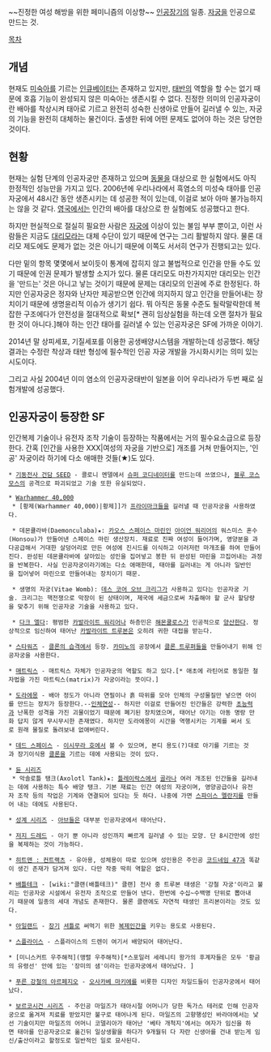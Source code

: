 ~~진정한 여성 해방을 위한 페미니즘의 이상향~~
[[인공장기]]의 일종. [[자궁]]을 인공으로 만드는 것.

[[목차]]
== 개념 ==
현재도 [[미숙아]]를 기르는 [[인큐베이터]]는 존재하고 있지만, [[태반]]의 역할을 할 수는 없기 때문에 호흡 기능이 완성되지 않은 미숙아는 생존시킬 수 없다. 진정한 의미의 인공자궁이란 배아를 착상시켜 태아로 기르고 완전히 성숙한 신생아로 만들어 길러낼 수 있는, 자궁의 기능을 완전히 대체하는 물건이다. 출생한 뒤에 어떤 문제도 없어야 하는 것은 당연한 것이다.

== 현황 ==
현재는 실험 단계의 인공자궁만 존재하고 있으며 [[동물]]을 대상으로 한 실험에서도 아직 한정적인 성능만을 가지고 있다. 2006년에 우리나라에서 흑염소의 미성숙 태아를 인공자궁에서 48시간 동안 생존시키는 데 성공한 적이 있는데, 이걸로 보아 아마 불가능하지는 않을 것 같다. [[영국]]에서는 인간의 배아를 대상으로 한 실험에도 성공했다고 한다.

하지만 현실적으로 절실히 필요한 사람은 [[자궁]]에 이상이 있는 불임 부부 뿐이고, 이런 사람들은 지금도 [[대리모]]라는 대체 수단이 있기 때문에 연구는 그리 활발하지 않다. 물론 대리모 제도에도 문제가 없는 것은 아니기 때문에 이쪽도 서서히 연구가 진행되고는 있다.

다만 밑의 항목 몇몇에서 보이듯이 통계에 잡히지 않고 불법적으로 인간을 만들 수도 있기 때문에 인권 문제가 발생할 소지가 있다. 물론 대리모도 마찬가지지만 대리모는 인간을 '만드는' 것은 아니고 낳는 것이기 때문에 문제는 대리모의 인권에 주로 한정된다. 하지만 인공자궁은 정자와 난자만 제공받으면 인간에 의지하지 않고 인간을 만들어내는 장치이기 때문에 생명윤리적 이슈가 생기기 쉽다. 뭐 아직은 동물 수준도 될락말락한데 복잡한 구조에다가 안전성을 절대적으로 확보[* 괜히 임상실험을 하는데 오랜 절차가 필요한 것이 아니다.]해야 하는 인간 태아를 길러낼 수 있는 인공자궁은 SF에 가까운 이야기.

2014년 말 상피세포, 기질세포를 이용한 공생배양시스템을 개발하는데 성공했다. 해당 결과는 수정란 착상과 태반 형성에 필수적인 인공 자궁 개발을 가시화시키는 의미 있는 시도이다.

그리고 사실 2004년 이미 염소의 인공자궁태반이 일본을 이어 우리나라가 두번 째로 실험개발에 성공했다.
== 인공자궁이 등장한 SF ==
인간복제 기술이나 유전자 조작 기술이 등장하는 작품에서는 거의 필수요소급으로 등장한다. 간혹 [인간을 사용한 XXX|여성의 자궁을 기반으로] 개조를 거쳐 만들어지는, '인공' 자궁이라 하기에 다소 애매한 것들(★)도 있다.

 * [[기동전사 건담 SEED]] - 콜로니 멘델에서 [[슈퍼 코디네이터]]를 만드는데 쓰였으나, [[블루 코스모스]]의 공격으로 파괴되었고 기술 또한 유실되었다.

 * [[Warhammer 40,000]]
  * [황제(Warhammer 40,000)|황제]]가 [[프라이마크]]들을 길러낼 때 인공자궁을 사용하였다.

  * 데몬큘라바(Daemonculaba)★: [[카오스 스페이스 마린]]인 [[아이언 워리어]]의 워스미스 혼수(Honsou)가 만들어낸 스페이스 마린 생산장치. 재료로 진짜 여성이 들어가며, 영양분을 과다공급해서 거대한 살덩어리로 만든 여성에 진시드를 이식하고 이러저런 마개조를 하여 만들어진다. 완성된 데몬큘라바에 살아있는 성인을 집어넣고 봉한 뒤 완성된 마린을 끄집어내는 과정을 반복한다. 사실 인공자궁이라기에는 다소 애매한데, 태아를 길러내는 게 아니라 일반인을 집어넣어 마린으로 만들어내는 장치이기 때문.

  * 생명의 자궁(Vitae Womb): [[데스 코어 오브 크리그]]가 사용하고 있다는 인공자궁 기술. 크리그는 핵전쟁으로 막장이 된 상태이며, 제국에 세금으로써 차출해야 할 군사 할당량을 맞추기 위해 인공자궁 기술을 사용하고 있다.

  * [[다크 엘다]]: 평범한 [[카발라이트 워리어]]나 하층민은 [[해몬쿨로스]]가 인공적으로 [[양산]]한다. 정상적으로 임신하여 태어난 [[카발라이트 트루본]]은 오히려 귀한 대접을 받는다.

 * [[스타워즈]] - [[클론의 습격]]에서 등장. [[카미노]]의 공장에서 [[클론 트루퍼]]들을 만들어내기 위해 인공자궁을 사용한다.

 * [[매트릭스(영화)|매트릭스]] - 매트릭스 자체가 인공자궁의 역할도 하고 있다.[* 애초에 라틴어로 동일한 철자법을 가진 마트릭스(matrix)가 자궁이라는 뜻이다.]

 * [[도라에몽]] - 배아 정도가 아니라 연필이나 흙 따위를 모아 인체의 구성물질만 넣으면 아이를 만드는 장치가 등장한다.--[[인체연성]]-- 하지만 이걸로 만들어진 인간들은 강력한 [[초능력]]과 난폭한 성격을 가진 괴물이었기 때문에 폐기된 장치였으며, 태어난 아기는 아동 명랑 만화 답지 않게 무시무시한 존재였다. 하지만 도라에몽이 시간을 역행시키는 기계를 써서 도로 원래 물질로 돌려보내 없애버린다.

 * [[데드 스페이스]] - [[이시무라 호]]에서 볼 수 있으며, 본디 용도(?)대로 아기를 기르는 것과 장기이식용 [[클론]]을 기르는 데에 사용되는 것이 있다.

 * [[듄 시리즈]]
  * 악솔로틀 탱크(Axolotl Tank)★: [[틀레이락스]]에서 [[골라]]나 여러 개조된 인간들을 길러내는 데에 사용하는 특수 배양 탱크. 기본 재료는 인간 여성의 자궁이며, 영양공급이나 유전자 조작 등의 작업은 기계와 연결되어 있다는 듯 하다. 나중에 가면 [[스파이스 멜란지]]를 만들어 내는 데에도 사용된다.

 * [[성계 시리즈]] - [[아브]]들은 대부분 인공자궁에서 태어난다.

 * [[저지 드레드]] - 아기 뿐 아니라 성인까지 빠르게 길러낼 수 있는 모양. 단 8시간만에 성인을 복제하는 것이 가능하다.

 * [[히트맨 : 컨트랙츠]] - 유아용, 성체용이 따로 있으며 성인용은 주인공 [[코드네임 47]]과 똑같이 생긴 존재가 담겨져 있다. 다만 작중 딱히 역할은 없다.

 * [[배틀테크]] - [wiki:"클랜(배틀테크)" 클랜] 전사 중 트루본 태생은 '강철 자궁'이라고 불리는 인공자궁 시설에서 유전자 조작으로 만들어 낸다. 한번에 수십~수백명 단위로 뽑아내기 때문에 일종의 세대 개념도 존재한다. 물론 클랜에도 자연적 태생인 프리본이라는 것도 있다.

 * [[아일랜드]] - [[장기]] [[셔틀]]로 써먹기 위한 [[복제인간]]을 키우는 용도로 사용된다.

 * [[스플라이스]] - 스플라이스의 드렌이 여기서 배양되어 태어난다.

 * [미니스커트 우주해적](맹렬 우주해적)[*스포일러 세레니티 왕가의 후계자들은 모두 '황금의 유령선' 안에 있는 '장미의 샘'이라는 인공자궁에서 태어났다. ]

 * [[푸른 강철의 아르페지오]] - [[오사카베 마키에]]를 비롯한 디자인 차일드들이 인공자궁에서 태어났다.

 * [[보르코시건 시리즈]] - 주인공 마일즈가 태아시절 어머니가 당한 독가스 테러로 인해 인공자궁으로 옮겨져 치료를 받았지만 불구로 태어나게 된다. 마일즈의 고향행성인 바라야에서는 낯선 기술이지만 마일즈의 어머니 코델리아가 태어난 '베타 개척지'에서는 여자가 임신을 하면 태아를 인공자궁으로 옮긴뒤 일상생활을 하다가 9개월뒤 다 자란 신생아를 건내 받는게 임신/출산이라고 할정도로 일반적인 일로 묘사된다. 
